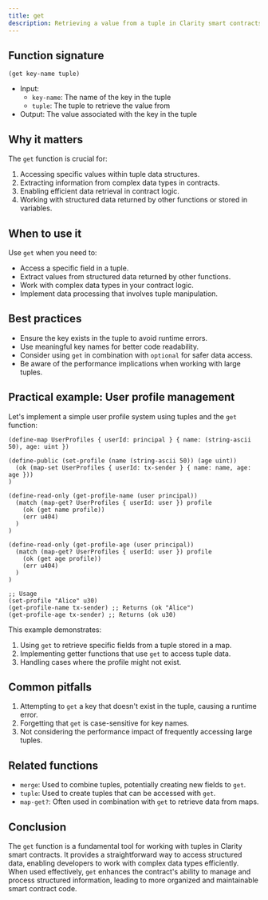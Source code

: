 ```yaml
---
title: get
description: Retrieving a value from a tuple in Clarity smart contracts.
---
```


## Function signature

```clarity
(get key-name tuple)
```

- Input: 
  - `key-name`: The name of the key in the tuple
  - `tuple`: The tuple to retrieve the value from
- Output: The value associated with the key in the tuple

## Why it matters

The `get` function is crucial for:

1. Accessing specific values within tuple data structures.
2. Extracting information from complex data types in contracts.
3. Enabling efficient data retrieval in contract logic.
4. Working with structured data returned by other functions or stored in variables.

## When to use it

Use `get` when you need to:

- Access a specific field in a tuple.
- Extract values from structured data returned by other functions.
- Work with complex data types in your contract logic.
- Implement data processing that involves tuple manipulation.

## Best practices

- Ensure the key exists in the tuple to avoid runtime errors.
- Use meaningful key names for better code readability.
- Consider using `get` in combination with `optional` for safer data access.
- Be aware of the performance implications when working with large tuples.

## Practical example: User profile management

Let's implement a simple user profile system using tuples and the `get` function:

```clarity
(define-map UserProfiles { userId: principal } { name: (string-ascii 50), age: uint })

(define-public (set-profile (name (string-ascii 50)) (age uint))
  (ok (map-set UserProfiles { userId: tx-sender } { name: name, age: age }))
)

(define-read-only (get-profile-name (user principal))
  (match (map-get? UserProfiles { userId: user }) profile
    (ok (get name profile))
    (err u404)
  )
)

(define-read-only (get-profile-age (user principal))
  (match (map-get? UserProfiles { userId: user }) profile
    (ok (get age profile))
    (err u404)
  )
)

;; Usage
(set-profile "Alice" u30)
(get-profile-name tx-sender) ;; Returns (ok "Alice")
(get-profile-age tx-sender) ;; Returns (ok u30)
```

This example demonstrates:
1. Using `get` to retrieve specific fields from a tuple stored in a map.
2. Implementing getter functions that use `get` to access tuple data.
3. Handling cases where the profile might not exist.

## Common pitfalls

1. Attempting to `get` a key that doesn't exist in the tuple, causing a runtime error.
2. Forgetting that `get` is case-sensitive for key names.
3. Not considering the performance impact of frequently accessing large tuples.

## Related functions

- `merge`: Used to combine tuples, potentially creating new fields to `get`.
- `tuple`: Used to create tuples that can be accessed with `get`.
- `map-get?`: Often used in combination with `get` to retrieve data from maps.

## Conclusion

The `get` function is a fundamental tool for working with tuples in Clarity smart contracts. It provides a straightforward way to access structured data, enabling developers to work with complex data types efficiently. When used effectively, `get` enhances the contract's ability to manage and process structured information, leading to more organized and maintainable smart contract code.
